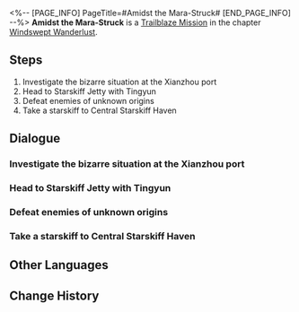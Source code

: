 <%-- [PAGE_INFO]
PageTitle=#Amidst the Mara-Struck#
[END_PAGE_INFO] --%>
{{Stub|Dialogue, characters, and location(s)}}
{{Mission Infobox
|id            = 1020201
|title         = 
|image         = Mission Amidst the Mara-Struck.png
|type          = Trailblaze
|event_name    = 
|chapter       = Windswept Wanderlust
|requirements  = [[Trailblaze Mission]] ''[[An Invitation Without Proffer]]'' completed
|summary       = After rescuing Tingyun, the Amicassador of the Sky-Faring Commission, you go with her and attempt to find an escape vessel in Cloudford, which is currently overrun with the mara-struck. However, strange enemies taking the form of twisted old branches block the way.<br />After defeating the monsters of unknown origins, Tingyun personally takes the helm and steers you to a safe zone &mdash; Central Starskiff Haven.
|characters    = <!--characters that appear in this mission-->
|startLocation = <!--location as it intially appears on the mission screen-->
|world         = <!--i.e. Penacony-->
|area          = <!--i.e. A Child's Dream-->
|prev          = 
|next          = Devising Stratagems
|exp           = 
|credits       = 
|stellarJade   = 
|other         = 
}}
'''Amidst the Mara-Struck''' is a [[Trailblaze Mission]] in the chapter [[Windswept Wanderlust]].

==Steps==
# Investigate the bizarre situation at the Xianzhou port
# Head to Starskiff Jetty with Tingyun
# Defeat enemies of unknown origins
# Take a starskiff to Central Starskiff Haven

<!--
==Gameplay Notes==

--><!--
==Trial Character==

-->
==Dialogue==
{{Stub Dialogue}}
===Investigate the bizarre situation at the Xianzhou port===
{{Mission Description|type=trailblaze|location=<!--to be added-->|Upon arriving at the Xianzhou Luofu, only an empty port welcomes the Express.<br />Kafka claims that a Stellaron had descended here and that the place is on the brink of catastrophe. The closed port in front of you seems to confirm what she said.<br />The Trailblazers will need to investigate carefully to understand what had happened here.}}
{{Dialogue Start}}
:{{tx}}
{{Dialogue End}}

===Head to Starskiff Jetty with Tingyun===
{{Mission Description|type=trailblaze|location=<!--to be added-->|update|Upon arriving at the Xianzhou Luofu, only an empty port welcomes the Express.<br />Perhaps "empty" is not entirely accurate. Soulless mara-struck monsters are running rampant, and a delicate Foxian girl is in danger. How can you let others have the glory of saving a damsel in distress?<br />It seems the only way to get any answers about the cause of the Luofu's chaotic situation is to leave this place with the Foxian girl.}}
{{Dialogue Start}}
:{{tx}}
{{Dialogue End}}

===Defeat enemies of unknown origins===
{{Mission Description|type=trailblaze|location=<!--to be added-->|update|After rescuing Tingyun, the Amicassador of the Sky-Faring Commission, you go with her and attempt to find an escape vessel in Cloudford, which is currently overrun with mara-struck. However, strange enemies taking the form of twisted old branches block the way.<br />You will not be stopped here when a starskiff is just within reach!}}
{{Dialogue Start}}
:{{tx}}
{{Dialogue End}}

===Take a starskiff to Central Starskiff Haven===
{{Mission Description|type=trailblaze|location=<!--to be added-->|update|After rescuing Tingyun, the Amicassador of the Sky-Faring Commission, you go with her and attempt to find an escape vessel in Cloudford, which is currently overrun with the mara-struck. However, strange enemies taking the form of twisted old branches block the way.<br />After defeating the monsters of unknown origins, Tingyun personally takes the helm and steers you to a safe zone &mdash; Central Starskiff Haven.}}
{{Dialogue Start}}
:{{tx}}
{{Dialogue End}}

==Other Languages==
{{Other Languages
|en   = Amidst the Mara-Struck
|zhs  = 行遏流云，身入魔阴
|zht  = 行遏流雲，身入魔陰
|ja   = 流雲留まり、魔陰に堕ちる
|ko   = 구름에 가려진 길, 마각에 빠진 몸
|es   = Una marea de poseídos por Mara
|fr   = Parmi les victimes du mara
|ru   = Среди поражённых Марой
|th   = ผจญภัยในหมู่เมฆ พลันตกสู่ Mara-Struck
|vi   = Lướt Qua Mây Trôi, Nhập Ma Đeo Bám
|de   = Unter den Mara-Befallenen
|id   = Terjebak dalam Mara
|pt   = Entre as Marafílicas
}}

==Change History==
{{Change History|1.0}}
